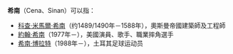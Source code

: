 '''希南'''（Cena、Sinan）可以指：
*[[科查·米馬爾·希南|科查·米馬爾·希南]]（约1489/1490年－1588年），奧斯曼帝國建築師及工程師
*[[約翰·希南|約翰·希南]]（1977年－），美國演員、歌手、職業摔角選手
*[[希南·博拉特|希南·博拉特]]（1988年－），土耳其足球运动员

{{Disambig|cat=二字人名消歧义}}